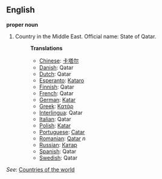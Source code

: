 ==English==

'''proper noun'''

# Country in the Middle East. Official name: State of Qatar.
#:'''Translations'''
#:*[[Chinese]]: [[卡塔尔]]
#:*[[Danish]]: Qatar
#:*[[Dutch]]: Qatar
#:*[[Esperanto]]: [[Kataro]]
#:*[[Finnish]]: Qatar
#:*[[French]]: Qatar
#:*[[German]]: [[Katar]]
#:*[[Greek]]: [[Κατάρ]]
#:*[[Interlingua]]: Qatar
#:*[[Italian]]: Qatar
#:*[[Polish]]: [[Katar]]
#:*[[Portuguese]]: [[Catar]]
#:*[[Romanian]]: [[Qatar]] ''n''
#:*[[Russian]]: [[Катар]]
#:*[[Spanish]]: Qatar
#:*[[Swedish]]: Qatar

''See'': [[Countries of the world]]